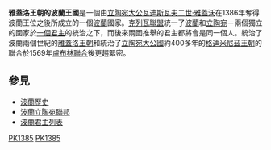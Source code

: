 {{unreferenced|time=2012-2-22}} 
{{Infobox Former Country
|native_name=Królestwo Polskie
|conventional_long_name= 波蘭王國
|common_name = 波蘭
| continent = 歐洲
|p1=波兰王国 (1025年–1385年)
|flag_p1= Kingdom of Poland-flag.svg
|border_p1              = no
|s1=波蘭立陶宛聯邦
|flag_s1=Chor%C4%85giew_kr%C3%B3lewska_kr%C3%B3la_Zygmunta_III_Wazy.svg
|border_s1              = no
|year_start=1385年
|date_start=8月14日
|event_start=[[克列沃聯合|克列沃聯合]]
|year_end=1569年
|date_end=7月1日
|event_end=[[盧布林聯合|盧布林聯合]]
|image_flag             = Kingdom of Poland-flag.svg
|flag_border            = no
|flag                   = 波蘭國旗
|flag_type              = 國旗
|image_coat             = Reconstruction of the Grand Coat of Arms of the Crown of the Polish Kingdom.svg
|symbol                 = 波蘭國徽
|symbol_type            = 國徽
|image_map              = Polska 1386 - 1434.png
|image_map_caption      = 1386-1434年間波蘭王國的疆域
|government_type= [[貴族民主制|貴族民主制]]
|common_languages=[[波蘭語|波蘭語]] （口語）<br />[[拉丁語|拉丁語]] （書面語）
|religion=[[羅馬天主教|羅馬天主教]]
|capital=克拉科夫
}}

'''雅蓋洛王朝的波蘭王國'''是一個由[[立陶宛大公|立陶宛大公]][[雅蓋沃|瓦迪斯瓦夫二世·雅蓋沃]]在1386年奪得波蘭王位之後所成立的一個[[波蘭|波蘭]]國家。[[克列瓦聯盟|克列瓦聯盟]]統一了[[波蘭|波蘭]]和[[立陶宛|立陶宛]]－兩個獨立的國家於[[共主邦聯|一個君主]]的統治之下，而後來兩國推舉的君主都將會是同一個人。統治了波蘭兩個世紀的[[雅蓋洛王朝|雅蓋洛王朝]]和統治了[[立陶宛大公國|立陶宛大公國]]約400多年的[[格迪米尼茲王朝|格迪米尼茲王朝]]的聯合於1569年[[盧布林聯合|盧布林聯合]]後更趨緊密。

== 參見 ==
* [[波蘭歷史|波蘭歷史]]
* [[波蘭立陶宛聯邦|波蘭立陶宛聯邦]]
* [[波蘭君主列表|波蘭君主列表]]

[[Category:波蘭歷史|PK1385]]
[[Category:王國|PK1385]]